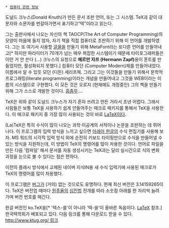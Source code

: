  * [[컴퓨터 관련 정보]]

도널드 크누스(Donald Knuth)가 만든 문서 조판 언어, 또는 그 시스템. TeX과 같이 대문자와 소문자를 번갈아가면서 표기하고“텍”이라고 읽는다.

그는 출판사에서 나오는 자신의 책 TAOCP(The Art of Computer Programming)의 모양이 마음에 들지 않자, 자기 책을 직접 컴퓨터로 조판하기 위해 이 언어를 개발하였다. 그는 또 여기서 사용할 [[글꼴]]을 만들기 위해 MetaFont라는 또다른 언어를 만들어내고[* 하지만 파라미터가 70개가 넘는 매우 복잡한 시스템이기 때문에 타이포그래퍼들은 이런 거 안 쓴다 (...) 크누스의 요청으로 '''헤르만 자프 (Hermann Zapf)'''옹이 폰트를 만들었지만, 활성화되지 못했다.] 컴퓨터 모던 (Computer Modern)체를 만들어내었다. 이름에서 알 수 있듯 모던 (디돈) 세리프체. 그리고 그는 이것들을 만들기 위해서 문학적 프로그래밍(literate programming)이라는 개념을 만들어내고 그것을 WEB이라는 이름의 시스템으로 구현했다. 이 모든 것은 오로지 (현재에도 개정중인) 그의 책을 만들기 위해 그가 스스로 개발한 것이다. [[흠좀무]].…

TeX은 위와 같이 도널드 크누스가 자기 혼자 쓰려고 만든 거라서 조낸 어렵다. 그래서 사람들은 보통 TeX을 사용하기 쉽게 만들어주는 매크로 패키지를 통해서 TeX을 사용한다. 이 매크로 패키지 중 가장 많이 사용되는 것이 바로 [[LaTeX]]이다.

(La)TeX은 특히 수식이 많이 나오는 과학·이공계의 서적이나 논문을 조판하는 데 뛰어나다. 이 프로그램의 입력 방식을 느끼고 싶으면 [[아래아 한글]]의 수식 편집기를 사용해 보자. MS 워드의 시각적 입력 방식 외에 순전히 키보드 타이핑만으로 수식을 만들어낼 수 있는 방식을 지원하는데, 이 방법이 TeX의 명령어를 많이 차용한 것이다. 언어로 파일을 만든 다음 '컴파일' 해서 문서를 자동 생성시키는 TeX과는 달리 실시간으로 식의 변화 과정을 눈으로 볼 수 있다는 점은 편하다.

이전의 플래시 방식에서 교체된 네이버 지식IN용 새 수식 입력기에 사용된 매크로가 TeX의 명령어를 많이 차용했다.

이 프로그램은 [[버그]]가 (거의) 없는 것으로도 유명하다. 현재 최신 버전은 3.14159265이다. TeX은 버전업 때마다 [[원주율]]의 [[십진법]] 전개를 따라 소숫점 아래를 한 자리씩 늘려 가며 버전 번호를 매긴다.

한글 버전인 ko.TeX을[* '텍스-를'이 아니라 '텍-을'이 올바른 독음이다. [[LaTeX]] 참조.] 한국텍학회가 배포되고 있다. 다음 링크를 통해 다운로드 받을 수 있다. [[http://www.ktug.org/ 링크]]
